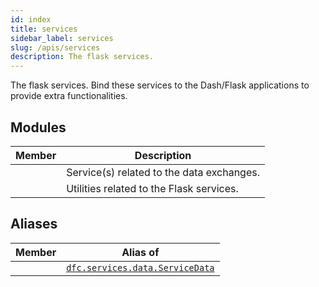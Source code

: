 ```yaml
---
id: index
title: services
sidebar_label: services
slug: /apis/services
description: The flask services.
---
```



<APITopBar type="package" source="services/__init__.py" />

The flask services. Bind these services to the Dash/Flask applications to provide
extra functionalities.

## Modules

|                                        Member                                         | <center>Description</center>              |
| :-----------------------------------------------------------------------------------: | :---------------------------------------- |
|      [<IconObjType type="module" hasText={true} text="data"/>](./data/index.mdx)      | Service(s) related to the data exchanges. |
| [<IconObjType type="module" hasText={true} text="utilities"/>](./utilities/index.mdx) | Utilities related to the Flask services.  |

## Aliases

|                            Member                             | <center>Alias of</center>                                 |
| :-----------------------------------------------------------: | :-------------------------------------------------------- |
| <IconObjType type="class" hasText={true} text="ServiceData"/> | [`dfc.services.data.ServiceData`](./data/ServiceData.mdx) |
